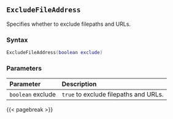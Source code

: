 ## `ExcludeFileAddress` {#batch-excludefileaddress}

Specifies whether to exclude filepaths and URLs.

### Syntax {-}

``` .lua
ExcludeFileAddress(boolean exclude)
```

### Parameters {-}

**Parameter** | **Description**
| :-- | :-- |
`boolean` exclude | `true` to exclude filepaths and URLs.

{{< pagebreak >}}